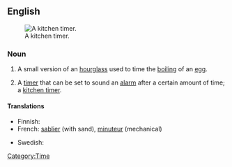 {{rfc}}
==English==
{{wikipedia}}
[[Image:Kitchen timer.jpg|thumb|right|A kitchen timer.]]

===Noun===
{{en-noun|sg=[[egg]] [[timer]]}}

# A small version of an [[hourglass]] used to time the [[boiling]] of an [[egg]].
#{{context|by extension}} A [[timer]] that can be set to sound an [[alarm]] after a certain amount of time; a [[kitchen timer]].

====Translations====
{{trans-top|timer that sounds an alarm after a certain amount of time}}
* Finnish: {{t-|fi|munakello}}
* French: [[sablier]] {{m}} (with sand), [[minuteur]] {{m}} (mechanical)
{{trans-mid}}
* Swedish: {{t|sv|äggklocka|c}}
{{trans-bottom}}

[[Category:Time]]